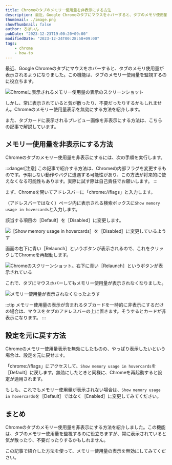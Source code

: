 ```yaml
---
title: Chromeのタブのメモリー使用量を非表示にする方法
description: 最近、Google Chromeのタブにマウスをホバーすると、タブのメモリ使用量が表示されるようになりました。この機能は、タブのメモリー使用量を監視するのに役立ちます。しかし、常に表示されていると気が散ったり、不要だったりするかもしれません。Chromeのメモリー使用量表示を無効にする方法を紹介します。
thumbnail: ./image.png
showThumbnail: false
author: ろぼいん
pubDate: "2023-12-23T19:00:20+09:00"
modifiedDate: "2023-12-24T00:28:58+09:00"
tags:
    - chrome
    - how-to
---
```



最近、Google Chromeのタブにマウスをホバーすると、タブのメモリ使用量が表示されるようになりました。この機能は、タブのメモリー使用量を監視するのに役立ちます。

![Chromeに表示されるメモリー使用量の表示のスクリーンショット](./image.png)

しかし、常に表示されていると気が散ったり、不要だったりするかもしれません。Chromeのメモリー使用量表示を無効にする方法を紹介します。

また、タブカードに表示されるプレビュー画像を非表示にする方法は、こちらの記事で解説しています。

<ArticleCard link="/article/2023/12/24/how-to-hide-tab-hover-card-in-chrome/" />

## メモリー使用量を非表示にする方法

Chromeのタブのメモリー使用量を非表示にするには、次の手順を実行します。

:::danger[注意]
この記事で紹介する方法は、Chromeの内部フラグを変更するものです。予期しない動作やバグに遭遇する可能性があり、この方法が将来的に使えなくなる可能性もあります。実際に試す際は自己責任でお願いします。
:::

まず、Chromeを開いてアドレスバーに「chrome://flags」と入力します。

（アドレスバーではなく）ページ内に表示される検索ボックスに`Show memory usage in hovercards`と入力します。

該当する項目の［Default］を［Disabled］に変更します。

![［Show memory usage in hovercards］を［Disabled］に変更しているようす](./image-1.png)

画面の右下に青い［Relaunch］というボタンが表示されるので、これをクリックしてChromeを再起動します。

![Chromeのスクリーンショット。右下に青い［Relaunch］というボタンが表示されている](./image-2.png)

これで、タブにマウスホバーしてもメモリー使用量が表示されなくなりました。

![メモリー使用量が表示されなくなったようす](./image-3.png)

:::tip
メモリー使用量の表示が含まれるタブカードを一時的に非表示にするだけの場合は、マウスをタブのアドレスバーの上に置きます。そうするとカードが非表示になります。
:::

## 設定を元に戻す方法

Chromeのメモリー使用量表示を無効にしたものの、やっぱり表示したいという場合は、設定を元に戻せます。

「chrome://flags」にアクセスして、`Show memory usage in hovercards`を［Default］に戻します。無効にしたときと同様に、Chromeを再起動すると設定が適用されます。

もしも、これでもメモリー使用量が表示されない場合は、`Show memory usage in hovercards`を［Default］ではなく［Enabled］に変更してみてください。

## まとめ

Chromeのタブのメモリー使用量を非表示にする方法を紹介しました。この機能は、タブのメモリー使用量を監視するのに役立ちますが、常に表示されていると気が散ったり、不要だったりするかもしれません。

この記事で紹介した方法を使って、メモリー使用量の表示を無効にしてみてください。
